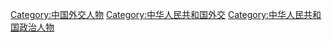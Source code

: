 [[Category:中国外交人物|Category:中国外交人物]]
[[Category:中华人民共和国外交|Category:中华人民共和国外交]]
[[Category:中华人民共和国政治人物|Category:中华人民共和国政治人物]]